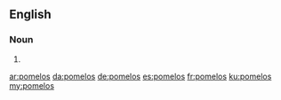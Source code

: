 {{also|pomélos}}
==English==

===Noun===
{{head|en|noun plural form}}

# {{plural of|pomelo|lang=en}}

[[ar:pomelos]]
[[da:pomelos]]
[[de:pomelos]]
[[es:pomelos]]
[[fr:pomelos]]
[[ku:pomelos]]
[[my:pomelos]]